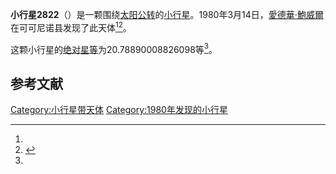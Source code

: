 {{Infobox planet
| bgcolour = #FFFFC0
| name = 2822 Sacajawea
| symbol = 
| image = 
| caption = 
| discovery = yes
| discovery_ref = 
| discoverer = [[愛德華·鮑威爾|愛德華·鮑威爾]]
| discovery_site = [[可可尼诺县|可可尼诺县]] 
| discovered = 1980年3月14日
| designations = yes
| mp_name = 
| named_after = 
| alt_names = 1980 EG/ 1978 YC
| mp_category = [[主带小行星|主带小行星]]
| orbit_ref = <ref name="a">[http://ssd.jpl.nasa.gov/sbdb.cgi?sstr=2822 2822 Sacajawea] {{Wayback|url=http://ssd.jpl.nasa.gov/sbdb.cgi?sstr=2822 |date=20200820030632 }}，小行星數據庫瀏覽器（JPL Small-Body Database Browser）－[[美国国家航空航天局|美国国家航空航天局]]喷气推进实验室</ref>
| epoch = 2456400.5 (2013年4月18日更新)
| aphelion = {{convert|2.899825713786767|AU|km|3|abbr=on|lk=out}}
| perihelion = {{convert|2.264711134497364|AU|km|3|abbr=on}}
| semimajor = {{convert|2.582268424142065|AU|km|3|abbr=on}}
| eccentricity = 0.122976096
| period = 1515.655515 [[日|日]]<br />4.15[[儒略年|儒略年]]
| avg_speed = 
| inclination = 14.72097259696193
| asc_node = 93.26897637463637
| mean_anomaly = 
| arg_peri = 20.78890008826098
| satellites = 
| physical_characteristics = yes
| dimensions = 
| mass = 
| density = 
| surface_grav = 
| escape_velocity = 
| sidereal_day = 
| axial_tilt = 
| pole_ecliptic_lat = 
| pole_ecliptic_lon = 
| albedo = 
| temperatures= 
| temp_name1 = 
| mean_temp_1 = 
| max_temp_1 = 
| temp_name2 = 
| max_temp_2 = 
| spectral_type = 
| abs_magnitude = 20.78890008826098
}}

'''小行星2822'''（{{lang-en|2822 Sacajawea}}）是一颗围绕[[太阳|太阳]][[公转|公转]]的[[小行星|小行星]]。1980年3月14日，[[愛德華·鮑威爾|愛德華·鮑威爾]]在可可尼诺县发现了此天体<ref name="a" /><ref>{{cite news|title=小行星列表|url=http://cfa-www.harvard.edu/iau/lists/NumberedMPs.txt|accessdate=2013-07-08|newspaper=哈佛大学|archive-date=2008-05-17|archive-url=https://web.archive.org/web/20080517010638/http://cfa-www.harvard.edu/iau/lists/NumberedMPs.txt|dead-url=no}}</ref>。

这颗小行星的[[绝对星等|绝对星等]]为20.78890008826098等<ref name="a" />。

==参考文献==
{{reflist}}
{{Minor Planet Number|[[小行星2821|小行星2821]]|[[小行星2823|小行星2823]]}}

{{小天体}}

[[Category:小行星带天体|Category:小行星带天体]]
[[Category:1980年发现的小行星|Category:1980年发现的小行星]]

{{asteroid-stub}}